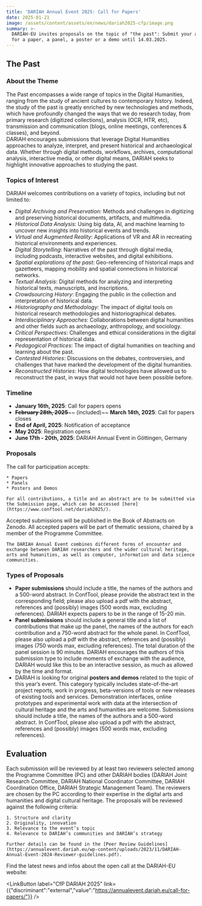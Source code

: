 ```yaml
---
title: 'DARIAH Annual Event 2025: Call for Papers'
date: 2025-01-21
image: /assets/content/assets/en/news/dariah2025-cfp/image.png
summary: >-
  DARIAH-EU invites proposals on the topic of "the past": Submit your abstract
  for a paper, a panel, a poster or a demo until 14.03.2025.
---
```

## **The Past**

### **About the Theme**

The Past encompasses a wide range of topics in the Digital Humanities, ranging from the study of ancient cultures to contemporary history. Indeed, the study of the past is greatly enriched by new technologies and methods, which have profoundly changed the ways that we do research today, from primary research (digitized collections), analysis (OCR, HTR, etc), transmission and communication (blogs, online meetings, conferences & classes), and beyond.\
DARIAH encourages submissions that leverage Digital Humanities approaches to analyze, interpret, and present historical and archaeological data. Whether through digital methods, workflows, archives, computational analysis, interactive media, or other digital means, DARIAH seeks to highlight innovative approaches to studying the past.

### **Topics of Interest**

DARIAH welcomes contributions on a variety of topics, including but not limited to:

* *Digital Archiving and Preservation*: Methods and challenges in digitizing and preserving historical documents, artifacts, and multimedia.
* *Historical Data Analysis*: Using big data, AI, and machine learning to uncover new insights into historical events and trends.
* *Virtual and Augmented Reality*: Applications of VR and AR in recreating historical environments and experiences.
* *Digital Storytelling*: Narratives of the past through digital media, including podcasts, interactive websites, and digital exhibitions.
* *Spatial explorations of the past*: Geo-referencing of historical maps and gazetteers, mapping mobility and spatial connections in historical networks.
* *Textual Analysis*: Digital methods for analyzing and interpreting historical texts, manuscripts, and inscriptions.
* *Crowdsourcing History*: Engaging the public in the collection and interpretation of historical data.
* *Historiography and Methodology*: The impact of digital tools on historical research methodologies and historiographical debates.
* *Interdisciplinary Approaches*: Collaborations between digital humanities and other fields such as archaeology, anthropology, and sociology.
* *Critical Perspectives*: Challenges and ethical considerations in the digital representation of historical data.
* *Pedagogical Practices*: The impact of digital humanities on teaching and learning about the past.
* *Contested Histories*: Discussions on the debates, controversies, and challenges that have marked the development of the digital humanities.
* *Reconstructed Histories*: How digital technologies have allowed us to reconstruct the past, in ways that would not have been possible before.

### Timeline

* **January 16th, 2025**: Call for papers opens
* **~~February 28th, 2025~~**~~ (included)~~ **March 14th, 2025**: Call for papers closes
* **End of April, 2025**: Notification of acceptance
* **May 2025**: Registration opens
* **June 17th - 20th, 2025**: DARIAH Annual Event in Göttingen, Germany

### Proposals

<Grid layout="two-columns" alignment="stretch">
  <GridItem alignment="stretch">
    The call for participation accepts:

    * Papers
    * Panels
    * Posters and Demos

    For all contributions, a title and an abstract are to be submitted via the Submission page, which can be accessed [here](https://www.conftool.net/dariah2025/).
  </GridItem>

  <GridItem alignment="stretch">
    Accepted submissions will be published in the Book of Abstracts on Zenodo. All accepted papers will be part of thematic sessions, chaired by a member of the Programme Committee.

    The DARIAH Annual Event combines different forms of encounter and exchange between DARIAH researchers and the wider cultural heritage, arts and humanities, as well as computer, information and data science communities.
  </GridItem>
</Grid>

### **Types of Proposals**

* **Paper submissions** should include a title, the names of the authors and a 500-word abstract. In ConfTool, please provide the abstract text in the corresponding field; please also upload a pdf with the abstract, references and (possibly) images (500 words max, excluding references). DARIAH expects papers to be in the range of 15-20 min.
* **Panel submissions** should include a general title and a list of contributions that make up the panel, the names of the authors for each contribution and a 750-word abstract for the whole panel. In ConfTool, please also upload a pdf with the abstract, references and (possibly) images (750 words max, excluding references). The total duration of the panel session is 90 minutes. DARIAH encourages the authors of this submission type to include moments of exchange with the audience, DARIAH would like this to be an interactive session, as much as allowed by the time and format.
* DARIAH is looking for original **posters and demos** related to the topic of this year’s event. This category typically includes state-of-the-art project reports, work in progress, beta-versions of tools or new releases of existing tools and services. Demonstration interfaces, online prototypes and experimental work with data at the intersection of cultural heritage and the arts and humanities are welcome. Submissions should include a title, the names of the authors and a 500-word abstract. In ConfTool, please also upload a pdf with the abstract, references and (possibly) images (500 words max, excluding references).

## Evaluation

<Grid layout="two-columns" alignment="stretch">
  <GridItem alignment="stretch">
    Each submission will be reviewed by at least two reviewers selected among the Programme Committee (PC) and other DARIAH bodies (DARIAH Joint Research Committee, DARIAH National Coordinator Committee, DARIAH Coordination Office, DARIAH Strategic Management Team). The reviewers are chosen by the PC according to their expertise in the digital arts and humanities and digital cultural heritage.
  </GridItem>

  <GridItem alignment="stretch">
    The proposals will be reviewed against the following criteria:

    1. Structure and clarity
    2. Originality, innovation
    3. Relevance to the event’s topic
    4. Relevance to DARIAH’s communities and DARIAH’s strategy  

    Further details can be found in the [Peer Review Guidelines](https://annualevent.dariah.eu/wp-content/uploads/2023/11/DARIAH-Annual-Event-2024-Reviewer-guidelines.pdf).
  </GridItem>
</Grid>

Find the latest news and infos about the open call at the DARIAH-EU website:

<LinkButton label="CfP DARIAH 2025" link={{"discriminant":"external","value":"https://annualevent.dariah.eu/call-for-papers/"}} />

